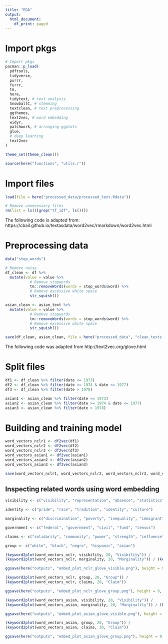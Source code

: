 ```yaml
---
title: "EDA"
output:
  html_document:
    df_print: paged
---
```


# Import pkgs 

```r
# Import pkgs
pacman::p_load(
  pdftools,
  tidyverse,
  purrr,
  furrr,
  tm,
  here,
  tidytext, # text analysis 
  SnowballC, # stemming 
  textclean, # text preprocessing 
  ggthemes,
  text2vec, # word embedding 
  widyr,
  patchwork, # arranging ggplots
  glue,
  # deep learning 
  text2vec
)

theme_set(theme_clean())

source(here("functions", "utils.r"))
```

# Import files 

```r
load(file = here("processed_data/processed_text.Rdata"))

# Remove unnecessary files 
rm(list = ls()[grep("tf_idf", ls())])
```

The following code is adapted from: https://cbail.github.io/textasdata/word2vec/rmarkdown/word2vec.html

# Preprocessing data 

```r
data("stop_words")

# Remove noise 
df_clean <- df %>%
  mutate(value = value %>%
           # Remove stopwords 
           tm::removeWords(words = stop_words$word) %>%
           # Remove excessive white space
           str_squish()) 

asian_clean <- asian_text %>%
  mutate(value = value %>%
           # Remove stopwords 
           tm::removeWords(words = stop_words$word) %>%
           # Remove excessive white space
           str_squish()) 

save(df_clean, asian_clean, file = here("processed_data", "clean_texts.RData"))
```

The following code was adapted from http://text2vec.org/glove.html

# Split files 

```r
df1 <- df_clean %>% filter(date <= 1973)
df2 <- df_clean %>% filter(date >= 1974 & date <= 1977)
df3 <- df_clean %>% filter(date > 1978)

asian1 <- asian_clean %>% filter(date <= 1973)
asian2 <- asian_clean %>% filter(date >= 1974 & date <= 1977)
asian3 <- asian_clean %>% filter(date > 1978)
```

# Building and training model 

```r
word_vectors_nclr1 <- df2vec(df1)
word_vectors_nclr2 <- df2vec(df2)
word_vectors_nclr3 <- df2vec(df3)
word_vectors_asian1 <- df2vec(asian1)
word_vectors_asian2 <- df2vec(asian2)
word_vectors_asian3 <- df2vec(asian3)

save(word_vectors_nclr1, word_vectors_nclr2, word_vectors_nclr3, word_vectors_asian1, word_vectors_asian2, word_vectors_asian3, file = here("processed_data", "word_vectors.RData"))
```

## Inspecting related words using word embedding

```r
visibility <- c("visibility", "representation", "absence", "statistics", "data")

identity <- c("pride", "race", "tradition", "identity", "culture")

marginality <- c("discrimination", "poverty", "inequality", "immigrant", "minority")

government <- c("federal", "government", "civil", "fund", "census")

claims <- c("solidarity", "community", "power", "strength", "influence") 

group <- c("white", "black", "negro", "hispanic", "asian")
```

```r
(keyword2plot(word_vectors_nclr, visibility, 20, "Visibility")) /
(keyword2plot(word_vectors_nclr, marginality, 20, "Marginality")) / (keyword2plot(word_vectors_nclr, identity, 20, "Identity")) 

ggsave(here("outputs", "embed_plot_nclr_glove_visible.png"), height = 9, width = 12)

(keyword2plot(word_vectors_nclr, group, 20, "Group")) /
(keyword2plot(word_vectors_nclr, claims, 20, "Claim"))

ggsave(here("outputs", "embed_plot_nclr_glove_group.png"), height = 9, width = 12)
```

```r
(keyword2plot(word_vectors_asian, visibility, 20, "Visibility")) /
(keyword2plot(word_vectors_asian, marginality, 20, "Marginality")) / (keyword2plot(word_vectors_asian, identity, 20, "Identity")) 

ggsave(here("outputs", "embed_plot_asian_glove_visible.png"), height = 9, width = 12)

(keyword2plot(word_vectors_asian, group, 20, "Group")) /
(keyword2plot(word_vectors_asian, claims, 20, "Claim"))

ggsave(here("outputs", "embed_plot_asian_glove_group.png"), height = 9, width = 12)
```